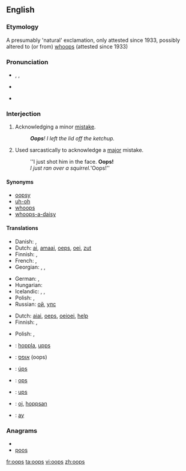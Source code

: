 {{also|OOPS}}
==English==

===Etymology===
A presumably 'natural' exclamation, only attested since 1933, possibly altered to (or from) [[whoops]] (attested since 1933)

===Pronunciation===
* {{enPR|o͞ops}}, {{IPA|/uːps/|/ʊps/}}, {{SAMPA|/u:ps/}}
* {{audio|en-us-oops.ogg|Audio (US)}}
* {{audio|en-uk-Oops.ogg|Audio (UK)}}
*: {{rhymes|uːps}}

===Interjection===
{{en-interj}}

# Acknowledging a minor [[mistake]].
#: '''''Oops'''!  I left the lid off the ketchup.''
# Used sarcastically to acknowledge a [[major]] mistake.
#: ''I just shot him in the face.  '''Oops!'''
#: ''I just ran over a squirrel. '''Oops!''

====Synonyms====
* [[oopsy]]
* [[uh-oh]]
* [[whoops]]
* [[whoops-a-daisy]]

====Translations====
{{trans-top|acknowledging a minor mistake}}
* Danish: {{t-|da|ups}},  {{t|da|hovsa}}
* Dutch: [[ai]], [[amaai]], [[oeps]], [[oei]], [[zut]]
* Finnish: {{t-|fi|ups}}, {{t+|fi|oho}}
* French: {{t+|fr|oups}}, {{t|fr|houp!}}
* Georgian: {{t|ka|უი|tr=ui|sc=Geor|xs=Georgian}},  {{t|ka|ვაი|tr=vai|sc=Geor|xs=Georgian}},  {{t|ka|უფს|tr=up's|sc=Geor|xs=Georgian}}
{{trans-mid}}
* German: {{t|de|ups}}, {{t|de|huch}}
* Hungarian: {{t|hu|hoppá}}
* Icelandic: {{t|is|úps}},  {{t|is|úbbs}},  {{t|is|æj}}
* Polish: {{t+|pl|oj}},  {{t-|pl|ups}}
* Russian: [[ой]], [[упс]]
{{trans-bottom}}

{{trans-top|used sarcastically to acknowledge a major mistake}}
* Dutch: [[aiai]], [[oeps]], [[oeioei]], [[help]]
* Finnish: {{t-|fi|ups}}, {{t+|fi|oho}}
{{trans-mid}}
* Polish: {{t+|pl|oj}},  {{t-|pl|ups}}
{{trans-bottom}}

{{checktrans-top}}
* {{ttbc|de}}: [[hoppla]], [[upps]]
* {{ttbc|Hebrew}}: [[אופס]] (oops)
* {{ttbc|Icelandic}}: [[úps]]
{{trans-mid}}
* {{ttbc|it}}: [[ops]]
* {{ttbc|es}}: [[ups]]
* {{ttbc|Swedish}}: [[oj]], [[hoppsan]]
* {{ttbc|Turkish}}: [[ay]] <!----(Pronounced "I!")---->
{{trans-bottom}}

===Anagrams===
* {{alphagram|oops}}
* [[poos#English|poos]]

[[fr:oops]]
[[ta:oops]]
[[vi:oops]]
[[zh:oops]]